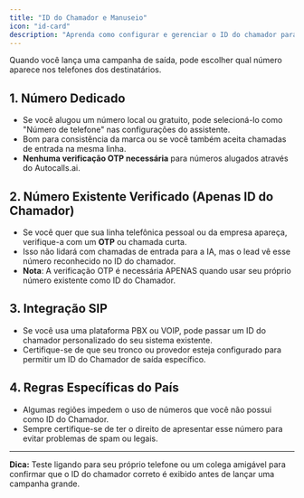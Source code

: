 ```yaml
---
title: "ID do Chamador e Manuseio"
icon: "id-card"
description: "Aprenda como configurar e gerenciar o ID do chamador para campanhas de saída"
---
```


Quando você lança uma campanha de saída, pode escolher qual número aparece nos telefones dos destinatários.

## 1. Número Dedicado

- Se você alugou um número local ou gratuito, pode selecioná-lo como "Número de telefone" nas configurações do assistente.
- Bom para consistência da marca ou se você também aceita chamadas de entrada na mesma linha.
- **Nenhuma verificação OTP necessária** para números alugados através do Autocalls.ai.

## 2. Número Existente Verificado (Apenas ID do Chamador)

- Se você quer que sua linha telefônica pessoal ou da empresa apareça, verifique-a com um **OTP** ou chamada curta.
- Isso não lidará com chamadas de entrada para a IA, mas o lead vê esse número reconhecido no ID do chamador.
- **Nota**: A verificação OTP é necessária APENAS quando usar seu próprio número existente como ID do Chamador.

## 3. Integração SIP

- Se você usa uma plataforma PBX ou VOIP, pode passar um ID do chamador personalizado do seu sistema existente.
- Certifique-se de que seu tronco ou provedor esteja configurado para permitir um ID do Chamador de saída específico.

## 4. Regras Específicas do País

- Algumas regiões impedem o uso de números que você não possui como ID do Chamador.
- Sempre certifique-se de ter o direito de apresentar esse número para evitar problemas de spam ou legais.

---

**Dica:** Teste ligando para seu próprio telefone ou um colega amigável para confirmar que o ID do chamador correto é exibido antes de lançar uma campanha grande.
